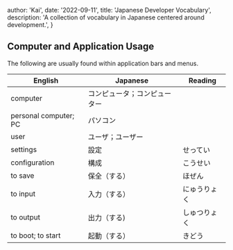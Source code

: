 
  author: 'Kai',
  date: '2022-09-11',
  title: 'Japanese Developer Vocabulary',
  description:
    'A collection of vocabulary in Japanese centered around development.',
}


## Computer and Application Usage
The following are usually found within application bars and menus.

| English | Japanese | Reading |
|---------|----------|---------|
| computer | コンピュータ；コンピューター | |
| personal computer; PC | パソコン | |
| user | ユーザ；ユーザー | |
| settings | 設定 | せってい |
| configuration | 構成 | こうせい |
| to save | 保全（する） | ほぜん |
| to input | 入力（する） | にゅうりょく |
| to output | 出力（する) | しゅつりょく |
| to boot; to start | 起動（する） | きどう |